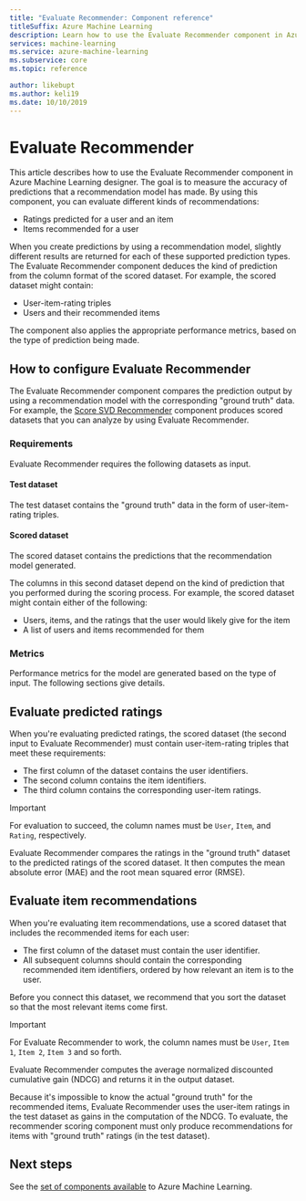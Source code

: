 ```yaml
---
title: "Evaluate Recommender: Component reference"
titleSuffix: Azure Machine Learning
description: Learn how to use the Evaluate Recommender component in Azure Machine Learning to evaluate the accuracy of recommender model predictions.
services: machine-learning
ms.service: azure-machine-learning
ms.subservice: core
ms.topic: reference

author: likebupt
ms.author: keli19
ms.date: 10/10/2019
---
```

# Evaluate Recommender

This article describes how to use the Evaluate Recommender component in Azure Machine Learning designer. The goal is to measure the accuracy of predictions that a recommendation model has made. By using this component, you can evaluate different kinds of recommendations:  
  
-   Ratings predicted for a user and an item    
-   Items recommended for a user  
  
When you create predictions by using a recommendation model, slightly different results are returned for each of these supported prediction types. The Evaluate Recommender component deduces the kind of prediction from the column format of the scored dataset. For example, the scored dataset might contain:

- User-item-rating triples
- Users and their recommended items

The component also applies the appropriate performance metrics, based on the type of prediction being made. 

  
## How to configure Evaluate Recommender

The Evaluate Recommender component compares the prediction output by using a recommendation model with the corresponding "ground truth" data. For example, the [Score SVD Recommender](score-svd-recommender.md) component produces scored datasets that you can analyze by using Evaluate Recommender.

### Requirements

Evaluate Recommender requires the following datasets as input. 
  
#### Test dataset

The test dataset contains the "ground truth" data in the form of user-item-rating triples.  

#### Scored dataset

The scored dataset contains the predictions that the recommendation model generated.  
  
The columns in this second dataset depend on the kind of prediction that you performed during the scoring process. For example, the scored dataset might contain either of the following:

- Users, items, and the ratings that the user would likely give for the item
- A list of users and items recommended for them 

### Metrics

Performance metrics for the model are generated based on the type of input. The following sections give details.

## Evaluate predicted ratings  

When you're evaluating predicted ratings, the scored dataset (the second input to Evaluate Recommender) must contain user-item-rating triples that meet these requirements:
  
-   The first column of the dataset contains the user identifiers.    
-   The second column contains the item identifiers.  
-   The third column contains the corresponding user-item ratings.  
  
> [!IMPORTANT] 
> For evaluation to succeed, the column names must be `User`, `Item`, and `Rating`, respectively.  
  
Evaluate Recommender compares the ratings in the "ground truth" dataset to the predicted ratings of the scored dataset. It then computes the mean absolute error (MAE) and the root mean squared error (RMSE).



## Evaluate item recommendations

When you're evaluating item recommendations, use a scored dataset that includes the recommended items for each user:
  
-   The first column of the dataset must contain the user identifier.    
-   All subsequent columns should contain the corresponding recommended item identifiers, ordered by how relevant an item is to the user. 

Before you connect this dataset, we recommend that you sort the dataset so that the most relevant items come first.  

> [!IMPORTANT] 
> For Evaluate Recommender to work, the column names must be `User`, `Item 1`, `Item 2`, `Item 3` and so forth.  
  
Evaluate Recommender computes the average normalized discounted cumulative gain (NDCG) and returns it in the output dataset.  
  
Because it's impossible to know the actual "ground truth" for the recommended items, Evaluate Recommender uses the user-item ratings in the test dataset as gains in the computation of the NDCG. To evaluate, the recommender scoring component must only produce recommendations for items with "ground truth" ratings (in the test dataset).  
  

## Next steps

See the [set of components available](component-reference.md) to Azure Machine Learning. 
